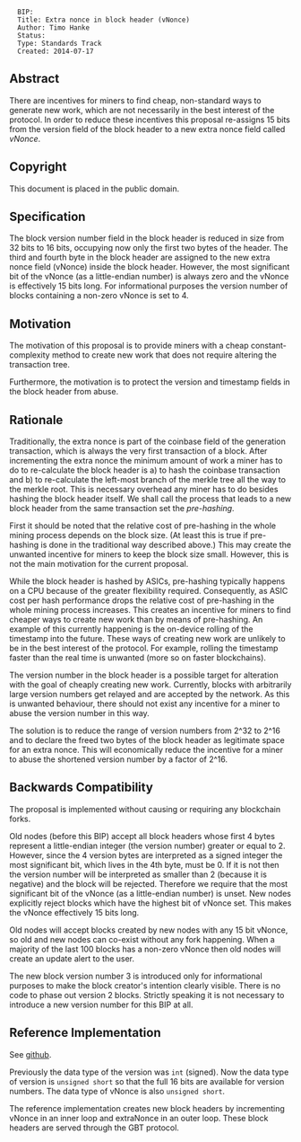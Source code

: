 <pre>
  BIP:
  Title: Extra nonce in block header (vNonce)
  Author: Timo Hanke 
  Status:
  Type: Standards Track
  Created: 2014-07-17
</pre>

==Abstract==

There are incentives for miners to find cheap, non-standard ways to generate new work, which are not necessarily in the best interest of the protocol.
In order to reduce these incentives this proposal re-assigns 15 bits from the version field of the block header to a new extra nonce field called ''vNonce''.

==Copyright==

This document is placed in the public domain.

==Specification==

The block version number field in the block header is reduced in size from 32 bits to 16 bits, occupying now only the first two bytes of the header.
The third and fourth byte in the block header are assigned to the new extra nonce field (vNonce) inside the block header. 
However, the most significant bit of the vNonce (as a little-endian number) is always zero and the vNonce is effectively 15 bits long.  
For informational purposes the version number of blocks containing a non-zero vNonce is set to 4.  

==Motivation==

The motivation of this proposal is to provide miners with a cheap constant-complexity method to create new work that does not require altering the transaction tree.

Furthermore, the motivation is to protect the version and timestamp fields in the block header from abuse.

==Rationale==

Traditionally, the extra nonce is part of the coinbase field of the generation transaction, which is always the very first transaction of a block.
After incrementing the extra nonce the minimum amount of work a miner has to do to re-calculate the block header is a) to hash the coinbase transaction and b) to re-calculate the left-most branch of the merkle tree all the way to the merkle root.
This is necessary overhead any miner has to do besides hashing the block header itself.
We shall call the process that leads to a new block header from the same transaction set the ''pre-hashing''.

First it should be noted that the relative cost of pre-hashing in the whole mining process depends on the block size.
(At least this is true if pre-hashing is done in the traditional way described above.) 
This may create the unwanted incentive for miners to keep the block size small. 
However, this is not the main motivation for the current proposal.

While the block header is hashed by ASICs, pre-hashing typically happens on a CPU because of the greater flexibility required.
Consequently, as ASIC cost per hash performance drops the relative cost of pre-hashing in the whole mining process increases.
This creates an incentive for miners to find cheaper ways to create new work than by means of pre-hashing.
An example of this currently happening is the on-device rolling of the timestamp into the future.
These ways of creating new work are unlikely to be in the best interest of the protocol.
For example, rolling the timestamp faster than the real time is unwanted (more so on faster blockchains).

The version number in the block header is a possible target for alteration with the goal of cheaply creating new work.
Currently, blocks with arbitrarily large version numbers get relayed and are accepted by the network.
As this is unwanted behaviour, there should not exist any incentive for a miner to abuse the version number in this way. 

The solution is to reduce the range of version numbers from 2^32 to 2^16 and to declare the freed two bytes of the block header as legitimate space for an extra nonce.
This will economically reduce the incentive for a miner to abuse the shortened version number by a factor of 2^16.

==Backwards Compatibility==

The proposal is implemented without causing or requiring any blockchain forks.

Old nodes (before this BIP) accept all block headers whose first 4 bytes represent a little-endian integer (the version number) greater or equal to 2.
However, since the 4 version bytes are interpreted as a signed integer the most significant bit, which lives in the 4th byte, must be 0.
If it is not then the version number will be interpreted as smaller than 2 (because it is negative) and the block will be rejected.
Therefore we require that the most significant bit of the vNonce (as a little-endian number) is unset.
New nodes explicitly reject blocks which have the highest bit of vNonce set.
This makes the vNonce effectively 15 bits long.  

Old nodes will accept blocks created by new nodes with any 15 bit vNonce,
so old and new nodes can co-exist without any fork happening.
When a majority of the last 100 blocks has a non-zero vNonce then old nodes will create an update alert to the user.

The new block version number 3 is introduced only for informational purposes to make the block creator's intention clearly visible.
There is no code to phase out version 2 blocks.
Strictly speaking it is not necessary to introduce a new version number for this BIP at all. 

==Reference Implementation==

See [https://github.com/bcpki/vnonce github].

Previously the data type of the version was <code>int</code> (signed).
Now the data type of version is <code>unsigned short</code> so that the full 16 bits are available for version numbers.
The data type of vNonce is also <code>unsigned short</code>. 

The reference implementation creates new block headers by incrementing vNonce in an inner loop and extraNonce in an outer loop. 
These block headers are served through the GBT protocol.

